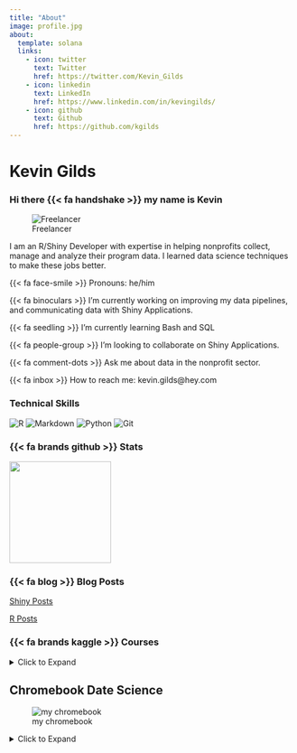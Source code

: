 ```yaml
---
title: "About"
image: profile.jpg
about:
  template: solana
  links:
    - icon: twitter
      text: Twitter
      href: https://twitter.com/Kevin_Gilds
    - icon: linkedin
      text: LinkedIn
      href: https://www.linkedin.com/in/kevingilds/
    - icon: github
      text: Github
      href: https://github.com/kgilds
---
```


# Kevin Gilds

### Hi there {{< fa handshake >}} my name is Kevin

![Freelancer](https://img.shields.io/badge/Freelancer-29B2FE?style=for-the-badge&logo=Freelancer&logoColor=white)

I am an R/Shiny Developer with expertise in helping nonprofits collect, manage and analyze their program data. I learned data science techniques to make these jobs better.

{{< fa face-smile >}} Pronouns: he/him

{{< fa binoculars >}} I’m currently working on improving my data pipelines, and communicating data with Shiny Applications.

{{< fa seedling >}} I’m currently learning Bash and SQL

{{< fa people-group >}} I’m looking to collaborate on Shiny Applications.

{{< fa comment-dots >}} Ask me about data in the nonprofit sector.

{{< fa inbox >}} How to reach me: kevin.gilds@hey.com

### Technical Skills

![R](https://img.shields.io/badge/r-%2523276DC3.svg?style=for-the-badge&logo=r&logoColor=white) ![Markdown](https://img.shields.io/badge/markdown-%2523000000.svg?style=for-the-badge&logo=markdown&logoColor=white) ![Python](https://img.shields.io/badge/python-3670A0?style=for-the-badge&logo=python&logoColor=ffdd54) ![Git](https://img.shields.io/badge/git-%2523F05033.svg?style=for-the-badge&logo=git&logoColor=white)

### {{< fa brands github >}} Stats

<img src="https://github-readme-stats.vercel.app/api?username=kgilds&amp;show_icons=true&amp;hide_border=true&amp;&amp;count_private=true&amp;include_all_commits=true" height="180em"/>

### {{< fa blog >}} Blog Posts

[Shiny Posts](https://kgilds.rbind.io/tags/shiny/)

[R Posts](https://kgilds.rbind.io/categories/r/)

### {{< fa brands kaggle >}} Courses

<details>

<summary>Click to Expand</summary>

Intro to Python \| 2021-08-09 \| [Certificate](https://www.kaggle.com/learn/certification/kgilds/python)

Intro to Machine Learning \| 2021-08-10 \| [Certificate](https://www.kaggle.com/learn/certification/kgilds/intro-to-machine-learning)

Intermediate Machine Learning \| 2021-08-14 \| [Certificate](https://www.kaggle.com/learn/certification/kgilds/intermediate-machine-learning)

Feature Engineering \| 2021-09-18 \| [Certificate](https://www.kaggle.com/learn/certification/kgilds/feature-engineering)

Pandas \| 2021-09-23 \| [Certificate](https://www.kaggle.com/learn/certification/kgilds/pandas)

</details>

## Chromebook Date Science

![my chromebook](chromebook.png){fig-alt="picture of chromebook"}

<details>

<summary>Click to Expand</summary>

[Introduction to Chromebook Data Science](https://drive.google.com/file/d/1rd0sYH9yIUhSSANvVHkjKqpPl5lgQDqY/)

[How to use a Chromebook](https://drive.google.com/file/d/1gW0ptvvhQPtmARnEBWl2DHPjRUrg8AMQ/view?usp=sharing)

[Google and the Cloud](https://drive.google.com/file/d/1SIQUNa_b37VA_HFG0iuX9MTsP2zd0jCF/view?usp=sharing)

[Organizing Data Science Projects](https://drive.google.com/file/d/1qy38DLzwtZ0eypWiZt6YGAqrpWMY9AIr/view?usp=sharing)

[Version Control](https://drive.google.com/file/d/1o7rQRuEydmAukUvriTXLR3oJZIixfaKy/view?usp=sharing)

[Data Tidying](https://drive.google.com/file/d/12kM3QtOk9qloZFvB39O9pXawPMuubsKn/view?usp=sharing)

[Data Visualization](https://drive.google.com/file/d/1kQKtEsKJza0xKm9qEdBLPdbTARhK6L0I/view?usp=sharing)

[Getting Data](https://drive.google.com/file/d/1d9B2xkHsQ0o5ipLIRv7YWOPifbrdsNn7/view?usp=sharing)

</details>
